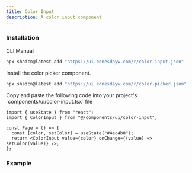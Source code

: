 ```yaml
---
title: Color Input
description: A color input component
---
```


### Installation

<Tabs defaultValue="cli">

<TabsList>
  <TabsTrigger value="cli">CLI</TabsTrigger>
  <TabsTrigger value="manual">Manual</TabsTrigger>
</TabsList>

<TabsContent value="cli">

```bash
npx shadcn@latest add "https://ui.ednesdayw.com/r/color-input.json"
```

</TabsContent>

<TabsContent value="manual">

<Steps>

<Step>Install the color picker component.</Step>

```bash
npx shadcn@latest add "https://ui.ednesdayw.com/r/color-picker.json"
```

<Step>
  Copy and paste the following code into your project's
  `components/ui/color-input.tsx` file
</Step>

<ComponentSource name="color-input" />

</Steps>

</TabsContent>

</Tabs>

```tsx
import { useState } from "react";
import { ColorInput } from "@/components/ui/color-input";

const Page = () => {
  const [color, setColor] = useState("#4ec4b8");
  return <ColorInput value={color} onChange={(value) => setColor(value)} />;
};
```

### Example

<ComponentPreview name="color-input-variant-demo" />
